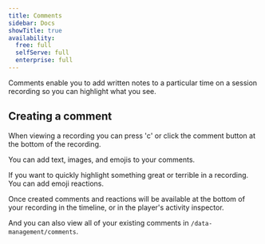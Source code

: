 ```yaml
---
title: Comments
sidebar: Docs
showTitle: true
availability:
  free: full
  selfServe: full
  enterprise: full
---
```






Comments enable you to add written notes to a particular time on a session recording so you can highlight what you see.

## Creating a comment

When viewing a recording you can press 'c' or click the comment button at the bottom of the recording.

<ProductScreenshot
    imageLight={whereToClickLight}
    imageDark={whereToClickDark}
    alt="Where to click to start commenting"
    classes="rounded"
/>

You can add text, images, and emojis to your comments.

<ProductScreenshot
    imageLight={addCommentLight}
    imageDark={addCommentDark}
    alt="The text area that lets you add a comment"
    classes="rounded"
/>

If you want to quickly highlight something great or terrible in a recording. You can add emoji reactions.

<ProductScreenshot
    imageLight={quickReactionsLight}
    imageDark={quickReactionsDark}
    alt="How to add a quick emoji reaction"
    classes="rounded"
/>

Once created comments and reactions will be available at the bottom of your recording in the timeline, or in the player's activity inspector.

<ProductScreenshot
    imageLight={showingInTimelineLight}
    imageDark={showingInTimelineDark}
    alt="Comments and emojis showing in the recording timeline"
    classes="rounded"
/>

And you can also view all of your existing comments in `/data-management/comments`.



